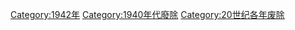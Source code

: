 {{discat|194|2|1939|1950}}
{{Commonscat|1942 disestablishments}}

[[Category:1942年|Category:1942年]]
[[Category:1940年代廢除|Category:1940年代廢除]]
[[Category:20世纪各年废除|Category:20世纪各年废除]]